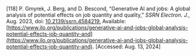 \[118\]	P. Gmyrek, J. Berg, and D. Bescond, “Generative AI and jobs: A global analysis of potential effects on job quantity and quality,” *SSRN Electron. J.*, Aug. 2023, doi: [10.2139/ssrn.4584219.](http://dx.doi.org/10.2139/ssrn.4584219.) Available: [https://www.ilo.org/publications/generative-ai-and-jobs-global-analysis-potential-effects-job-quantity-and](https://www.ilo.org/publications/generative-ai-and-jobs-global-analysis-potential-effects-job-quantity-and). \[Accessed: Aug. 13, 2024\]